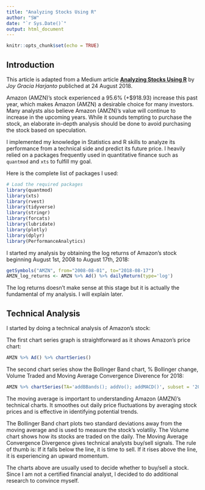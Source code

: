 ```yaml
---
title: "Analyzing Stocks Using R"
author: "SW"
date: "`r Sys.Date()`"
output: html_document
---
```


```r
knitr::opts_chunk$set(echo = TRUE)
```

## Introduction

This article is adapted from a Medium article [**Analyzing Stocks Using R**](https://nbviewer.org/github/stevenkhwun/Analyzing-Stocks-Using-R/blob/main/Analyzing-Stocks-Using-R_Harjanto.pdf) by _Joy Gracia Harjanto_ publiched at 24 August 2018.

Amazon (AMZN)’s stock experienced a 95.6% (+$918.93) increase this past year,
which makes Amazon (AMZN) a desirable choice for many investors. Many analysts
also believe Amazon (AMZN)’s value will continue to increase in the upcoming years. While it sounds tempting to purchase the stock, an elaborate in-depth analysis should be done to avoid purchasing the stock based on speculation.

I implemented my knowledge in Statistics and R skills to analyze its performance from a technical side and predict its future price. I heavily relied on a packages frequently used in quantitative finance such as `quantmod` and `xts` to fulfill my goal.

Here is the complete list of packages I used:

```r
# Load the required packages
library(quantmod)
library(xts)
library(rvest)
library(tidyverse)
library(stringr)
library(forcats)
library(lubridate)
library(plotly)
library(dplyr)
library(PerformanceAnalytics)
```

I started my analysis by obtaining the log returns of Amazon’s stock beginning August 1st, 2008 to August 17th, 2018:

```r
getSymbols("AMZN", from="2008-08-01", to="2018-08-17")
AMZN_log_returns <- AMZN %>% Ad() %>% dailyReturn(type='log')
```

The log returns doesn’t make sense at this stage but it is actually the fundamental of my analysis. I will explain later.

## Technical Analysis

I started by doing a technical analysis of Amazon’s stock:

The first chart series graph is straightforward as it shows Amazon’s price chart:

```r
AMZN %>% Ad() %>% chartSeries()
```

The second chart series show the Bollinger Band chart, % Bollinger change, Volume
Traded and Moving Average Convergence Diverence for 2018:

```r
AMZN %>% chartSeries(TA='addBBands(); addVo(); addMACD()', subset = '2018')
```

The moving average is important to understanding Amazon (AMZN)’s technical charts. It smoothes out daily price fluctuations by averaging stock prices and is effective in identifying potential trends.

The Bollinger Band chart plots two standard deviations away from the moving average and is used to measure the stock’s volatiliy. The Volume chart shows how its stocks are traded on the daily. The Moving Average Convergence Divergence gives technical analysts buy/sell signals. The rule of thumb is: If it falls below the line, it is time to sell. If it rises above the line, it is experiencing an upward momentum.

The charts above are usually used to decide whether to buy/sell a stock. Since I am not a certified financial analyst, I decided to do additional research to convince myself.
